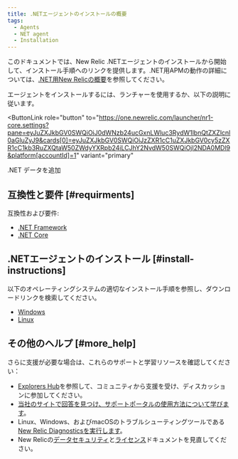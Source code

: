 ```yaml
---
title: .NETエージェントのインストールの概要
tags:
  - Agents
  - NET agent
  - Installation
---
```


このドキュメントでは、New Relic .NETエージェントのインストールから開始して、インストール手順へのリンクを提供します。.NET用APMの動作の詳細については、[.NET用New Relicの概要](/docs/agents/net-agent/getting-started/introduction-new-relic-net)を参照してください。

エージェントをインストールするには、ランチャーを使用するか、以下の説明に従います。

<ButtonLink
  role="button"
  to="https://one.newrelic.com/launcher/nr1-core.settings?pane=eyJuZXJkbGV0SWQiOiJ0dWNzb24ucGxnLWluc3RydW1lbnQtZXZlcnl0aGluZyJ9&cards[0]=eyJuZXJkbGV0SWQiOiJzZXR1cC1uZXJkbGV0cy5zZXR1cC1kb3RuZXQtaW50ZWdyYXRpb24iLCJhY2NvdW50SWQiOjI2NDA0MDl9&platform[accountId]=1"
  variant="primary"
>
  .NET データを追加
</ButtonLink>

## 互換性と要件 [#requirments]

互換性および要件:

* [.NET Framework](/docs/agents/net-agent/getting-started/compatibility-requirements-net-framework-agent)
* [.NET Core](/docs/agents/net-agent/getting-started/compatibility-requirements-net-core-agent)

## .NETエージェントのインストール [#install-instructions]

以下のオペレーティングシステムの適切なインストール手順を参照し、ダウンロードリンクを検索してください。

* [Windows](/docs/agents/net-agent/installation/install-net-agent-windows)
* [Linux](/docs/agents/net-agent/installation/install-net-agent-linux)

## その他のヘルプ [#more_help]

さらに支援が必要な場合は、これらのサポートと学習リソースを確認してください：

* [Explorers Hub](https://discuss.newrelic.com/)を参照して、コミュニティから支援を受け、ディスカッションに参加してください。
* [当社のサイトで回答を見つけ、サポートポータルの使用方法について学びます](/docs/using-new-relic/welcome-new-relic/get-started/find-help-use-support-portal)。
* Linux、Windows、およびmacOSのトラブルシューティングツールである[New Relic Diagnosticsを実行します](/docs/using-new-relic/cross-product-functions/troubleshooting/new-relic-diagnostics)。
* New Relicの[データセキュリティ](/docs/security)と[ライセンス](/docs/licenses)ドキュメントを見直してください。
